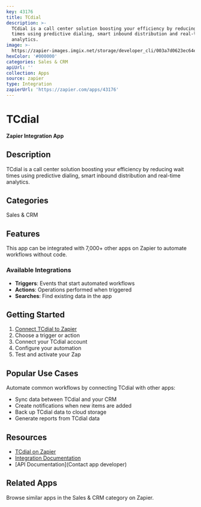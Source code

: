 ```yaml
---
key: 43176
title: TCdial
description: >-
  TCdial is a call center solution boosting your efficiency by reducing wait
  times using predictive dialing, smart inbound distribution and real-time
  analytics.
image: >-
  https://zapier-images.imgix.net/storage/developer_cli/003a7d0623ec64e59277fa889df6d150.png?auto=format%2Ccompress&ixlib=python-3.0.0&q=50
hexColor: '#000000'
categories: Sales & CRM
apiUrl: ''
collection: Apps
source: zapier
type: Integration
zapierUrl: 'https://zapier.com/apps/43176'
---
```

# TCdial

**Zapier Integration App**

## Description

TCdial is a call center solution boosting your efficiency by reducing wait times using predictive dialing, smart inbound distribution and real-time analytics.

## Categories

Sales & CRM

## Features

This app can be integrated with 7,000+ other apps on Zapier to automate workflows without code.

### Available Integrations

- **Triggers**: Events that start automated workflows
- **Actions**: Operations performed when triggered
- **Searches**: Find existing data in the app

## Getting Started

1. [Connect TCdial to Zapier](https://zapier.com/apps/43176)
2. Choose a trigger or action
3. Connect your TCdial account
4. Configure your automation
5. Test and activate your Zap

## Popular Use Cases

Automate common workflows by connecting TCdial with other apps:

- Sync data between TCdial and your CRM
- Create notifications when new items are added
- Back up TCdial data to cloud storage
- Generate reports from TCdial data

## Resources

- [TCdial on Zapier](https://zapier.com/apps/43176)
- [Integration Documentation](https://zapier.com/apps/43176/integrations)
- [API Documentation](Contact app developer)

## Related Apps

Browse similar apps in the Sales & CRM category on Zapier.
